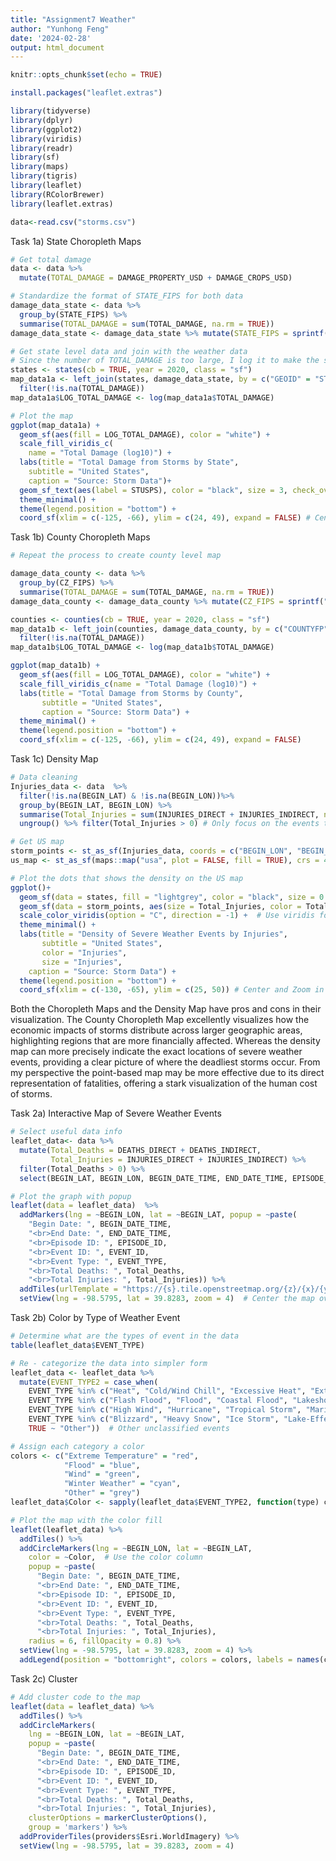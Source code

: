 ```yaml
---
title: "Assignment7 Weather"
author: "Yunhong Feng"
date: '2024-02-28'
output: html_document
---
```


```r
knitr::opts_chunk$set(echo = TRUE)
```

```r
install.packages("leaflet.extras")
```

```r
library(tidyverse)
library(dplyr)
library(ggplot2)
library(viridis)
library(readr)
library(sf)
library(maps)
library(tigris)
library(leaflet)
library(RColorBrewer)
library(leaflet.extras) 
```

```r
data<-read.csv("storms.csv")
```

Task 1a) State Choropleth Maps
```r
# Get total damage 
data <- data %>%
  mutate(TOTAL_DAMAGE = DAMAGE_PROPERTY_USD + DAMAGE_CROPS_USD)

# Standardize the format of STATE_FIPS for both data 
damage_data_state <- data %>%
  group_by(STATE_FIPS) %>%
  summarise(TOTAL_DAMAGE = sum(TOTAL_DAMAGE, na.rm = TRUE)) 
damage_data_state <- damage_data_state %>% mutate(STATE_FIPS = sprintf("%02d", as.numeric(STATE_FIPS)))

# Get state level data and join with the weather data
# Since the number of TOTAL_DAMAGE is too large, I log it to make the scale more readable
states <- states(cb = TRUE, year = 2020, class = "sf")
map_data1a <- left_join(states, damage_data_state, by = c("GEOID" = "STATE_FIPS")) %>% 
  filter(!is.na(TOTAL_DAMAGE))
map_data1a$LOG_TOTAL_DAMAGE <- log(map_data1a$TOTAL_DAMAGE)

# Plot the map
ggplot(map_data1a) +
  geom_sf(aes(fill = LOG_TOTAL_DAMAGE), color = "white") +
  scale_fill_viridis_c(
    name = "Total Damage (log10)") +
  labs(title = "Total Damage from Storms by State",
    subtitle = "United States",
    caption = "Source: Storm Data")+
  geom_sf_text(aes(label = STUSPS), color = "black", size = 3, check_overlap = TRUE) +  # State code
  theme_minimal() +
  theme(legend.position = "bottom") +
  coord_sf(xlim = c(-125, -66), ylim = c(24, 49), expand = FALSE) # Center and Zoom in US
```

Task 1b) County Choropleth Maps
```r
# Repeat the process to create county level map

damage_data_county <- data %>%
  group_by(CZ_FIPS) %>%
  summarise(TOTAL_DAMAGE = sum(TOTAL_DAMAGE, na.rm = TRUE)) 
damage_data_county <- damage_data_county %>% mutate(CZ_FIPS = sprintf("%03d", as.numeric(CZ_FIPS)))

counties <- counties(cb = TRUE, year = 2020, class = "sf")
map_data1b <- left_join(counties, damage_data_county, by = c("COUNTYFP" = "CZ_FIPS")) %>%
  filter(!is.na(TOTAL_DAMAGE))
map_data1b$LOG_TOTAL_DAMAGE <- log(map_data1b$TOTAL_DAMAGE) 

ggplot(map_data1b) +
  geom_sf(aes(fill = LOG_TOTAL_DAMAGE), color = "white") +
  scale_fill_viridis_c(name = "Total Damage (log10)") +
  labs(title = "Total Damage from Storms by County",
       subtitle = "United States",
       caption = "Source: Storm Data") +
  theme_minimal() +
  theme(legend.position = "bottom") +
  coord_sf(xlim = c(-125, -66), ylim = c(24, 49), expand = FALSE)
```

Task 1c) Density Map
```r
# Data cleaning 
Injuries_data <- data  %>%
  filter(!is.na(BEGIN_LAT) & !is.na(BEGIN_LON))%>%
  group_by(BEGIN_LAT, BEGIN_LON) %>%
  summarise(Total_Injuries = sum(INJURIES_DIRECT + INJURIES_INDIRECT, na.rm = TRUE)) %>%
  ungroup() %>% filter(Total_Injuries > 0) # Only focus on the events that causes injury, make the graph more useful

# Get US map
storm_points <- st_as_sf(Injuries_data, coords = c("BEGIN_LON", "BEGIN_LAT"), crs = 4326)
us_map <- st_as_sf(maps::map("usa", plot = FALSE, fill = TRUE), crs = 4326)

# Plot the dots that shows the density on the US map
ggplot()+
  geom_sf(data = states, fill = "lightgrey", color = "black", size = 0.25)  +
  geom_sf(data = storm_points, aes(size = Total_Injuries, color = Total_Injuries), alpha = 0.5) +
  scale_color_viridis(option = "C", direction = -1) +  # Use viridis for a nice color scale
  theme_minimal() +
  labs(title = "Density of Severe Weather Events by Injuries",
       subtitle = "United States",
       color = "Injuries",
       size = "Injuries",
    caption = "Source: Storm Data") +
  theme(legend.position = "bottom") +
  coord_sf(xlim = c(-130, -65), ylim = c(25, 50)) # Center and Zoom in US
```
Both the Choropleth Maps and the Density Map have pros and cons in their visualization. The County Choropleth Map excellently visualizes how the economic impacts of storms distribute across larger geographic areas, highlighting regions that are more financially affected. Whereas the density map can more precisely indicate the exact locations of severe weather events, providing a clear picture of where the deadliest storms occur. From my perspective the point-based map may be more effective due to its direct representation of fatalities, offering a stark visualization of the human cost of storms.

Task 2a) Interactive Map of Severe Weather Events
```r
# Select useful data info
leaflet_data<- data %>%
  mutate(Total_Deaths = DEATHS_DIRECT + DEATHS_INDIRECT,
         Total_Injuries = INJURIES_DIRECT + INJURIES_INDIRECT) %>%
  filter(Total_Deaths > 0) %>%
  select(BEGIN_LAT, BEGIN_LON, BEGIN_DATE_TIME, END_DATE_TIME, EPISODE_ID, EVENT_ID, Total_Deaths, Total_Injuries, EVENT_TYPE)

# Plot the graph with popup
leaflet(data = leaflet_data)  %>%  
  addMarkers(lng = ~BEGIN_LON, lat = ~BEGIN_LAT, popup = ~paste(
    "Begin Date: ", BEGIN_DATE_TIME,
    "<br>End Date: ", END_DATE_TIME,
    "<br>Episode ID: ", EPISODE_ID,
    "<br>Event ID: ", EVENT_ID,
    "<br>Event Type: ", EVENT_TYPE,
    "<br>Total Deaths: ", Total_Deaths,
    "<br>Total Injuries: ", Total_Injuries)) %>%
  addTiles(urlTemplate = "https://{s}.tile.openstreetmap.org/{z}/{x}/{y}.png") %>%
  setView(lng = -98.5795, lat = 39.8283, zoom = 4)  # Center the map over the US
```

Task 2b) Color by Type of Weather Event
```r
# Determine what are the types of event in the data 
table(leaflet_data$EVENT_TYPE)

# Re - categorize the data into simpler form 
leaflet_data <- leaflet_data %>%
  mutate(EVENT_TYPE2 = case_when(
    EVENT_TYPE %in% c("Heat", "Cold/Wind Chill", "Excessive Heat", "Extreme Cold/Wind Chill", "Frost/Freeze") ~ "Extreme Temperature",
    EVENT_TYPE %in% c("Flash Flood", "Flood", "Coastal Flood", "Lakeshore Flood", "Storm Surge/Tide") ~ "Flood",
    EVENT_TYPE %in% c("High Wind", "Hurricane", "Tropical Storm", "Marine Strong Wind", "Strong Wind", "Thunderstorm Wind", "Tornado") ~ "Wind",
    EVENT_TYPE %in% c("Blizzard", "Heavy Snow", "Ice Storm", "Lake-Effect Snow", "Winter Storm", "Winter Weather", "Sleet", "Freezing Fog") ~ "Winter Weather",
    TRUE ~ "Other"))  # Other unclassified events

# Assign each category a color
colors <- c("Extreme Temperature" = "red", 
            "Flood" = "blue", 
            "Wind" = "green", 
            "Winter Weather" = "cyan", 
            "Other" = "grey")
leaflet_data$Color <- sapply(leaflet_data$EVENT_TYPE2, function(type) colors[type])

# Plot the map with the color fill
leaflet(leaflet_data) %>%
  addTiles() %>%
  addCircleMarkers(lng = ~BEGIN_LON, lat = ~BEGIN_LAT,
    color = ~Color,  # Use the color column
    popup = ~paste(
      "Begin Date: ", BEGIN_DATE_TIME,
      "<br>End Date: ", END_DATE_TIME,
      "<br>Episode ID: ", EPISODE_ID,
      "<br>Event ID: ", EVENT_ID,
      "<br>Event Type: ", EVENT_TYPE,
      "<br>Total Deaths: ", Total_Deaths,
      "<br>Total Injuries: ", Total_Injuries),
    radius = 6, fillOpacity = 0.8) %>%
  setView(lng = -98.5795, lat = 39.8283, zoom = 4) %>%
  addLegend(position = "bottomright", colors = colors, labels = names(colors), title = "Event Type")
```

Task 2c) Cluster
```r
# Add cluster code to the map
leaflet(data = leaflet_data) %>%
  addTiles() %>%
  addCircleMarkers(
    lng = ~BEGIN_LON, lat = ~BEGIN_LAT,
    popup = ~paste(
      "Begin Date: ", BEGIN_DATE_TIME,
      "<br>End Date: ", END_DATE_TIME,
      "<br>Episode ID: ", EPISODE_ID,
      "<br>Event ID: ", EVENT_ID,
      "<br>Event Type: ", EVENT_TYPE,
      "<br>Total Deaths: ", Total_Deaths,
      "<br>Total Injuries: ", Total_Injuries),  
    clusterOptions = markerClusterOptions(),
    group = 'markers') %>%
  addProviderTiles(providers$Esri.WorldImagery) %>%
  setView(lng = -98.5795, lat = 39.8283, zoom = 4) 
```











